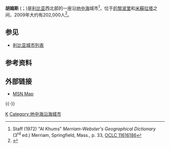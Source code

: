 {{Infobox Settlement
<!--See the Table at Infobox Settlement for all fields and descriptions of usage-->
<!-- Basic info  ---------------->
|official_name          = Khoms
|other_name             = Khums, Homs<ref>Fisher, Morris (1985) ''Provinces and provincial capitals of the world'' (2<sup>nd</sup> edition) Scarecrow Press, Metuchen, New Jersey, page 88, ISBN 0-8108-1758-6</ref>
|native_name            = الخمس  <!-- for cities whose native name is not in English -->
|nickname               = 
|settlement_type        = <!--For Town or Village (Leave blank for the default City)-->
|motto                  =
<!-- images and maps  ----------->
|image_skyline          = Leptis Magna Theatre.jpg
|imagesize              = 
|image_caption          = 位于胡姆斯以东的[[世界文化遗产|世界文化遗产]]—[[大莱普提斯|大莱普提斯]]
|image_flag             = 
|flag_size              =
|image_seal             = 
|seal_size              =
|image_shield           = 
|shield_size            =
|image_blank_emblem     =
|blank_emblem_type      =
|blank_emblem_size      =
|image_map              = Al Khums from space.jpg
|mapsize                = 300px
|map_caption            = 
|image_map1             = 
|mapsize1               = 
|map_caption1           = 
|image_dot_map          =
|dot_mapsize            =
|dot_map_caption        =
|dot_x =  |dot_y =
|pushpin_map            = Libya<!-- the name of a location map as per http://en.wikipedia.org/wiki/Template:Location_map -->
|pushpin_label_position =bottom
|pushpin_map_caption    =Location in Libya
<!-- Location ------------------>
|subdivision_type       = 国家
|subdivision_name       = [[利比亚|利比亚]]
|subdivision_type1      = 省份
|subdivision_name1      = [[Al_Murgub|Al Murgub]] 1998年到现在<br>Khoms District 1983-1995
|subdivision_type2      = 
|subdivision_name2      = 
<!-- Politics ----------------->
|government_footnotes   =
|government_type        =
|leader_title           =
|leader_name            =
|leader_title1          =  <!-- for places with, say, both a mayor and a city manager -->
|leader_name1           =
|established_title      =  <!-- Settled -->
|established_date       = 
|established_title2     =  <!-- Incorporated (town) -->
|established_date2      = 
|established_title3     =  <!-- Incorporated (city) -->
|established_date3      =
<!-- Area    --------------------->
|area_magnitude         = 
|unit_pref                =Imperial <!--Enter: Imperial, if Imperial (metric) is desired-->
|area_footnotes           =
|area_total_km2           = <!-- ALL fields dealing with a measurements are subject to automatic unit conversion-->
|area_land_km2            = <!--See table @ Template:Infobox Settlement for details on automatic unit conversion-->
|area_water_km2           =
|area_total_sq_mi         =
|area_land_sq_mi          =
|area_water_sq_mi         =
|area_water_percent       =
|area_urban_km2           =
|area_urban_sq_mi         =
|area_metro_km2           =
|area_metro_sq_mi         =
|area_blank1_title        =
|area_blank1_km2          =
|area_blank1_sq_mi        =
<!-- Population   ----------------------->
|population_as_of               =
|population_footnotes           =
|population_note                =
|population_total               =
|population_density_km2         =
|population_density_sq_mi       =
|population_metro               =
|population_density_metro_km2   =
|population_density_metro_sq_mi =
|population_urban               =
|population_density_urban_km2   =
|population_density_urban_sq_mi =
|population_blank1_title        =Ethnicities
|population_blank1              =
|population_blank2_title        =Religions
|population_blank2              =
|population_density_blank1_km2 =   
|population_density_blank1_sq_mi =
<!-- General information  --------------->
|timezone               = [[UTC|UTC]] + 2
|utc_offset             = 
|timezone_DST           = 
|utc_offset_DST         = 
|elevation_footnotes    =  <!--for references: use <ref> </ref> tags-->
|elevation_m            = 
|elevation_ft           =
<!-- Area/postal codes & others -------->
|postal_code_type       =  <!-- enter ZIP code, Postcode, Post code, Postal code... -->
|postal_code            =
|area_code              = 31
|blank_name             =
|blank_info             =
|blank1_name            =
|blank1_info            =
|website                = 
|footnotes              = 
}}
'''胡姆斯''' ({{lang-en|Khomsor 或 Al Khums}}；{{lang-ar|الخمس|Al Khums}})是[[利比亚|利比亚]]西北部的一座沿[[地中海|地中海]]城市<ref>Staff (1972) "Al Khums" ''Merriam-Webster's Geographical Dictionary'' (3<sup>rd</sup> ed.) Merriam, Springfield, Mass., p. 33, [http://www.worldcat.org/oclc/11616186 OCLC 11616186]</ref>，位于[[的黎波里|的黎波里]]和[[米蘇拉塔|米蘇拉塔]]之间，2009年大约有202,000人<ref>{{Cite web |url=http://www.britannica.com/EBchecked/topic/317074/Al-Khums |title=Al Khums Facts |access-date=2011-09-21 |archive-date=2014-10-07 |archive-url=https://web.archive.org/web/20141007180044/http://www.britannica.com/EBchecked/topic/317074/Al-Khums |dead-url=no }}</ref>。

==参见==
* [[利比亚城市列表|利比亚城市列表]]

== 参考资料 ==
{{reflist}}

== 外部链接 ==
* [http://maps.msn.com/%28qdgvp13tec1ah3jarldl2heb%29/map.aspx?lats1=32.649722&lons1=14.264444&alts1=14&regn1=2 MSN Map]{{Dead link|date=2019年12月 |bot=InternetArchiveBot |fix-attempted=yes }}
{{-}}

{{DEFAULTSORT:Al Khums}}
[[Category:利比亚城市|K]]
[[Category:地中海沿海城市|Category:地中海沿海城市]]
{{libya-geo-stub}}